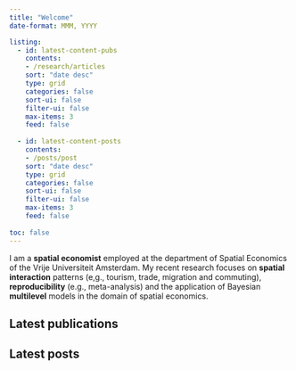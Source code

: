 ```yaml
---
title: "Welcome"
date-format: MMM, YYYY

listing:
  - id: latest-content-pubs
    contents: 
    - /research/articles
    sort: "date desc"
    type: grid
    categories: false
    sort-ui: false
    filter-ui: false
    max-items: 3
    feed: false
    
  - id: latest-content-posts
    contents: 
    - /posts/post
    sort: "date desc"
    type: grid
    categories: false
    sort-ui: false
    filter-ui: false
    max-items: 3
    feed: false
    
toc: false    
---
```


I am a **spatial economist** employed at the department of Spatial Economics of the Vrije Universiteit Amsterdam. My recent research focuses on **spatial interaction** patterns (e,g., tourism, trade, migration and commuting), **reproducibility** (e.g., meta-analysis) and the application of Bayesian **multilevel** models in the domain of spatial economics. 


<!-- latest content information -->
::: {.content-container}
::: {.listing-block .last-block} 
<!-- last-block to remove line below -->

## Latest publications

::: {#latest-content-pubs}
:::

## Latest posts

::: {#latest-content-posts}
:::

:::
:::

